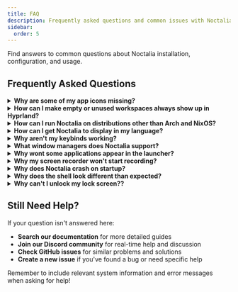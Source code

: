 ```yaml
---
title: FAQ
description: Frequently asked questions and common issues with Noctalia.
sidebar:
  order: 5
---
```


Find answers to common questions about Noctalia installation, configuration, and usage.

## Frequently Asked Questions


<details>
<summary><strong>Why are some of my app icons missing?</strong></summary>

The issue is most likely that environment variables are not set properly.
Use one of the following:

If you already have an icon theme set for GTK then you can use this one:
- `QT_QPA_PLATFORMTHEME=gtk3`

You can also use Qt6ct to set your icon theme; for that you can use:
- `QT_QPA_PLATFORMTHEME=qt6ct`

If you don't have either of those set then you can set:
- `QS_ICON_THEME="youricontheme"`

**Add these variables to `/etc/environment` and reboot. On NixOS, use `environment.variables` or `home.sessionVariables`.**

</details>

<details>
<summary><strong>How can I make empty or unused workspaces always show up in Hyprland?</strong></summary>

To make workspaces always visible, even when empty, you need to set them as persistent in your hyprland.conf file. You can find the specific syntax and examples in the official documentation for [Workspace Rules](https://wiki.hypr.land/Configuring/Workspace-Rules/#rules).
```
workspace = 1, monitor:DP-1, persistent:true
workspace = 2, monitor:DP-1, persistent:true
workspace = 3, monitor:DP-1, persistent:true
workspace = 4, monitor:DP-1, persistent:true
workspace = 5, monitor:DP-1, persistent:true
```
</details>

<details>
<summary><strong>How can I run Noctalia on distributions other than Arch and NixOS?</strong></summary>

Most distributions offer `quickshell`. If you can install either, you can use Noctalia. If your distro doesn’t provide Quickshell, you can build it from source.

</details>

<details>
<summary><strong>How can I get Noctalia to display in my language?</strong></summary>

Noctalia automatically uses your operating system's language settings. If the application appears in English, it's likely because a translation for your language isn't available yet, causing it to use English as a fallback.

How to Change the Language
Changing Noctalia's language involves adjusting your computer's system-wide language settings, not a setting within the app itself.

1. Check if Your Language is Supported
First, you can see which translations are included with Noctalia. Look inside the installation folder for a directory named /Assets/Translations. You'll find files ending in .json, named with language codes (e.g., es.json for Spanish, fr.json for French, de.json for German). If you don't see a file for your language, you'll need to use one that is available.

2. Set Your System Language
You'll need to change the primary language for your entire operating system.

The method varies by distribution. For command-line users, the localectl command is common. For example, to set your language to Spanish (Spain), you would run:

```bash
sudo localectl set-locale LANG=es_ES.UTF-8
```

After changing your system's language, restart Noctalia for the changes to take effect.

If Noctalia doesn't support your language yet, consider contributing a translation! Check the project's repository on GitHub for instructions on how to contribute.
</details>


<details>
<summary><strong>Why aren't my keybinds working?</strong></summary>

Common causes:

1. **Wrong command syntax**: Make sure you're using the correct IPC command format
2. **Window manager configuration**: Verify your keybind syntax matches your WM (Hyprland vs Niri)
3. **Noctalia not running**: Keybinds only work when Noctalia is running

</details>

<details>
<summary><strong>What window managers does Noctalia support?</strong></summary>

Noctalia is designed for and tested with Hyprland and Niri. While it may work with other compositors, we currently only support workspace indicators for Niri and Hyprland.

</details>

<details>
<summary><strong>Why wont some applications appear in the launcher?</strong></summary>

The launcher looks for `.desktop` files in standard locations. If an application doesn’t appear:

1. **Refresh the launcher cache** by restarting Noctalia.
2. **Verify that a `.desktop` file exists** in one of these directories:
   - `/usr/share/applications/`
   - `~/.local/share/applications/`
   - `$HOME/.nix-profile/share/applications/` (apps installed with Nix/Home Manager)
   - `/etc/profiles/per-user/$USER/share/applications/` (system/user-wide Nix profiles)
3. **Create a `.desktop` file manually** for custom applications if none is provided.

</details>

<details>
<summary><strong>Why my screen recorder won't start recording?</strong></summary>

Common causes:

1. **Missing package**: Make sure you're have installed the proper package or flatpak
2. **Portal crashed**: Verify the status of your xdg-desktop-portal-xxx service and/or restart it. On Niri the gnome portal is recommended and can be restarted using the following command: ```systemctl --user restart xdg-desktop-portal-gnome.service```
3. **Change the vide source**: In Noctalia's settings, switch the source from portal to screen. And try recording.
4. **Check output in terminal**: ```gpu-screen-recorder -w screen -f 60 -a default_output -o video.mp4```

</details>

<details>
<summary><strong>Why does Noctalia crash on startup?</strong></summary>

1. **Check the error output** by running Noctalia from the terminal
2. **Update dependencies** - outdated Quickshell versions can cause issues
3. **Check system logs** for additional error information

</details>

<details>
<summary><strong>Why does the shell look different than expected?</strong></summary>

1. **Check your theme settings** in the settings panel
2. **Verify your display settings** - scaling and resolution can affect appearance
3. **Update to the latest version** - UI improvements are frequently released

</details>

<details>
<summary><strong>Why can't I unlock my lock screen??</strong></summary>

openSUSE in particular does not provide the required /etc/pam.d/login.
You must create an /etc/pam.d/login manually.
Execute:
```bash
sudo tee /etc/pam.d/login <<'EOF'
```
And enter:
```
#%PAM-1.0
auth       include      common-auth
account    include      common-account
password   include      common-password
session    include      common-session
EOF
```

</details>

## Still Need Help?

If your question isn't answered here:

- **Search our documentation** for more detailed guides
- **Join our Discord community** for real-time help and discussion
- **Check GitHub issues** for similar problems and solutions
- **Create a new issue** if you've found a bug or need specific help

Remember to include relevant system information and error messages when asking for help!
